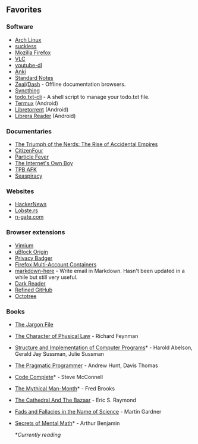 <SEO title="Favorites" />

## Favorites

### Software

- [Arch Linux](https://archlinux.org/)
- [suckless](https://suckless.org/)
- [Mozilla Firefox](https://www.mozilla.org/en-US/firefox/)
- [VLC](https://videolan.org/)
- [youtube-dl](https://github.com/ytdl-org/youtube-dl)
- [Anki](https://apps.ankiweb.net/)
- [Standard Notes](https://github.com/standardnotes/web/)
- [Zeal](https://github.com/zealdocs/zeal)/[Dash](https://github.com/Kapeli/Dash-iOS) - Offline documentation browsers.
- [Syncthing](https://github.com/syncthing/syncthing/)
- [todo.txt-cli](https://github.com/todotxt/todo.txt-cli) - A shell script to manage your todo.txt file.
- [Termux](https://termux.com/) (Android)
- [Libretorrent](https://gitlab.com/proninyaroslav/libretorrent) (Android)
- [Librera Reader](https://github.com/foobnix/LibreraReader) (Android)

### Documentaries

- [The Triumph of the Nerds: The Rise of Accidental Empires](https://en.wikipedia.org/wiki/Triumph_of_the_Nerds)
- [CitizenFour](https://en.wikipedia.org/wiki/Citizenfour)
- [Particle Fever](https://en.wikipedia.org/wiki/Particle_Fever)
- [The Internet's Own Boy](https://en.wikipedia.org/wiki/The_Internet%27s_Own_Boy)
- [TPB AFK](https://en.wikipedia.org/wiki/TPB_AFK)
- [Seaspiracy](https://www.imdb.com/title/tt14152756/)

### Websites

- [HackerNews](https://news.ycombinator.com)
- [Lobste.rs](https://lobste.rs/)
- [n-gate.com](http://n-gate.com)

### Browser extensions

- [Vimium](https://github.com/philc/vimium/)
- [uBlock Origin](https://github.com/gorhill/uBlock/)
- [Privacy Badger](https://github.com/EFForg/privacybadger/)
- [Firefox Multi-Account Containers](https://addons.mozilla.org/en-US/firefox/addon/multi-account-containers/)
- [markdown-here](https://github.com/adam-p/markdown-here/) - Write email in Markdown. Hasn't been updated in a while but still very useful.
- [Dark Reader](https://github.com/darkreader/darkreader/)
- [Refined GitHub](https://github.com/sindresorhus/refined-github/)
- [Octotree](https://github.com/ovity/octotree/)

### Books

- [The Jargon File](http://www.catb.org/jargon/)
- [The Character of Physical Law](https://en.wikipedia.org/wiki/The_Character_of_Physical_Law) - Richard Feynman
- [Structure and Implementation of Computer Programs](https://mitpress.mit.edu/sites/default/files/sicp/full-text/book/book.html)\* - Harold Abelson, Gerald Jay Sussman, Julie Sussman
- [The Pragmatic Programmer](https://en.wikipedia.org/wiki/The_Pragmatic_Programmer) - Andrew Hunt, Davis Thomas
- [Code Complete](https://en.wikipedia.org/wiki/Code_Complete)\* - Steve McConnell
- [The Mythical Man-Month](https://en.wikipedia.org/wiki/The_Mythical_Man-Month)\* - Fred Brooks
- [The Cathedral And The Bazaar](http://www.catb.org/~esr/writings/cathedral-bazaar/) - Eric S. Raymond
- [Fads and Fallacies in the Name of Science](https://en.wikipedia.org/wiki/Fads_and_Fallacies_in_the_Name_of_Science) - Martin Gardner
- [Secrets of Mental Math](https://www.goodreads.com/book/show/83585.Secrets_of_Mental_Math)\* - Arthur Benjamin

  \*_Currently reading_
